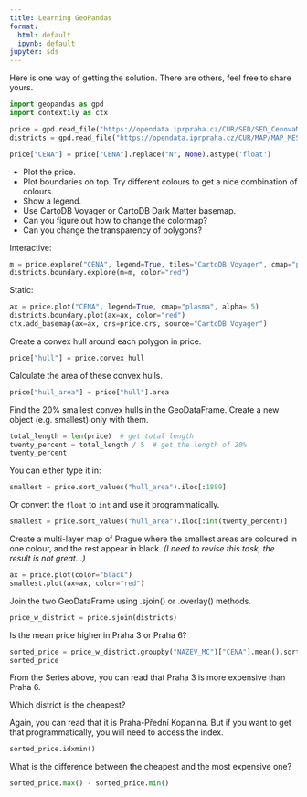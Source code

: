 ```yaml
---
title: Learning GeoPandas
format:
  html: default
  ipynb: default
jupyter: sds
---
```



Here is one way of getting the solution. There are others, feel free to
share yours.


```python
import geopandas as gpd
import contextily as ctx
```

```python
price = gpd.read_file("https://opendata.iprpraha.cz/CUR/SED/SED_CenovaMapa_p/S_JTSK/SED_CenovaMapa_p_shp.zip")
districts = gpd.read_file("https://opendata.iprpraha.cz/CUR/MAP/MAP_MESTSKECASTI_P/S_JTSK/MAP_MESTSKECASTI_P_shp.zip")
```

```python
price["CENA"] = price["CENA"].replace("N", None).astype('float')
```

- Plot the price.
- Plot boundaries on top. Try different colours to get a nice combination of colours.
- Show a legend.
- Use CartoDB Voyager or CartoDB Dark Matter basemap.
- Can you figure out how to change the colormap?
- Can you change the transparency of polygons?

Interactive:

```python
m = price.explore("CENA", legend=True, tiles="CartoDB Voyager", cmap="plasma", style_kwds={"fillOpacity": .5})
districts.boundary.explore(m=m, color="red")
```

Static:

```python
ax = price.plot("CENA", legend=True, cmap="plasma", alpha=.5)
districts.boundary.plot(ax=ax, color="red")
ctx.add_basemap(ax=ax, crs=price.crs, source="CartoDB Voyager")
```

Create a convex hull around each polygon in price.

```python
price["hull"] = price.convex_hull
```

Calculate the area of these convex hulls.

```python
price["hull_area"] = price["hull"].area
```

Find the 20% smallest convex hulls in the GeoDataFrame. Create a new object (e.g. smallest) only with them.

```python
total_length = len(price)  # get total length
twenty_percent = total_length / 5  # get the length of 20%
twenty_percent
```

You can either type it in:

```python
smallest = price.sort_values("hull_area").iloc[:1889]
```

Or convert the `float` to `int` and use it programmatically.

```python
smallest = price.sort_values("hull_area").iloc[:int(twenty_percent)]
```

Create a multi-layer map of Prague where the smallest areas are coloured in one colour, and the rest appear in black. _(I need to revise this task, the result is not great...)_

```python
ax = price.plot(color="black")
smallest.plot(ax=ax, color="red")
```

Join the two GeoDataFrame using .sjoin() or .overlay() methods.

```python
price_w_district = price.sjoin(districts)
```

Is the mean price higher in Praha 3 or Praha 6?

```python
sorted_price = price_w_district.groupby("NAZEV_MC")["CENA"].mean().sort_values()
sorted_price
```

From the Series above, you can read that Praha 3 is more expensive than Praha 6.

Which district is the cheapest?

Again, you can read that it is Praha-Přední Kopanina. But if you want to get that programmatically, you will need to access the index.

```python
sorted_price.idxmin()
```

What is the difference between the cheapest and the most expensive one?

```python
sorted_price.max() - sorted_price.min()
```

